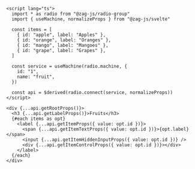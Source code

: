 ```svelte
<script lang="ts">
  import * as radio from "@zag-js/radio-group"
  import { useMachine, normalizeProps } from "@zag-js/svelte"

  const items = [
    { id: "apple", label: "Apples" },
    { id: "orange", label: "Oranges" },
    { id: "mango", label: "Mangoes" },
    { id: "grape", label: "Grapes" },
  ]

  const service = useMachine(radio.machine, {
    id: "1",
    name: "fruit",
  })

  const api = $derived(radio.connect(service, normalizeProps))
</script>

<div {...api.getRootProps()}>
  <h3 {...api.getLabelProps()}>Fruits</h3>
  {#each items as opt}
    <label {...api.getItemProps({ value: opt.id })}>
      <span {...api.getItemTextProps({ value: opt.id })}>{opt.label}</span>
      <input {...api.getItemHiddenInputProps({ value: opt.id })} />
      <div {...api.getItemControlProps({ value: opt.id })}></div>
    </label>
  {/each}
</div>
```
